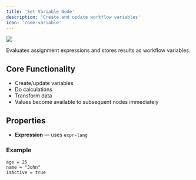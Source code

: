 ```yaml
---
title: 'Set Variable Node'
description: 'Create and update workflow variables'
icon: 'code-variable'
---
```


![](../../images/set-variable-node.jpg)

Evaluates assignment expressions and stores results as workflow variables.

## Core Functionality
- Create/update variables
- Do calculations
- Transform data
- Values become available to subsequent nodes immediately

## Properties
- **Expression** — uses `expr-lang`

### Example
```
age = 25
name = "John"
isActive = true
```
